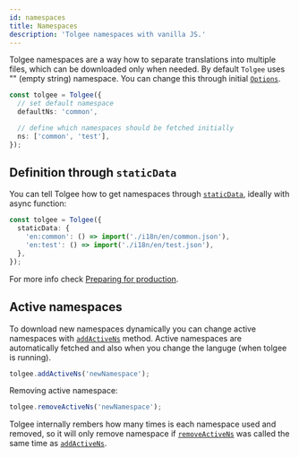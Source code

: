 ```yaml
---
id: namespaces
title: Namespaces
description: 'Tolgee namespaces with vanilla JS.'
---
```


Tolgee namespaces are a way how to separate translations into multiple files, which can be downloaded only when needed. By default `Tolgee` uses "" (empty string) namespace. You can change this through initial [`Options`](./api/core_package/options).

```ts
const tolgee = Tolgee({
  // set default namespace
  defaultNs: 'common',

  // define which namespaces should be fetched initially
  ns: ['common', 'test'],
});
```

## Definition through `staticData`

You can tell Tolgee how to get namespaces through [`staticData`](./api/core_package/options#staticdata), ideally with async function:

```ts
const tolgee = Tolgee({
  staticData: {
    'en:common': () => import('./i18n/en/common.json'),
    'en:test': () => import('./i18n/en/test.json'),
  },
});
```

For more info check [Preparing for production](./preparing-for-production).

## Active namespaces

To download new namespaces dynamically you can change active namespaces with [`addActiveNs`](./api/core_package/tolgee.mdx#addactivens) method. Active namespaces are automatically fetched and also when you change the languge (when tolgee is running).

```ts
tolgee.addActiveNs('newNamespace');
```

Removing active namespace:

```ts
tolgee.removeActiveNs('newNamespace');
```

Tolgee internally rembers how many times is each namespace used and removed, so it will only remove namespace if [`removeActiveNs`](./api/core_package/tolgee.mdx#removeactivens) was called the same time as [`addActiveNs`](./api/core_package/tolgee.mdx#addactivens).
